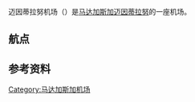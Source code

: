 {{unreferenced|time=2013-07-20T17:32:35+00:00}}
迈因蒂拉努机场（{{airport codes|MXT|FMMO}}）是[[马达加斯加|马达加斯加]][[迈因蒂拉努|迈因蒂拉努]]的一座机场。

==航点==
{{airport-dest-list
|[[马达加斯加航空|马达加斯加航空]] | [[Morafenobe_Airport|Morafenobe]]
}}

==参考资料==
{{reflist}}

{{coord|-18.0506|44.0322|region:MG_type:airport|display=title}}

[[Category:马达加斯加机场|Category:马达加斯加机场]]


{{Melaky-geo-stub}}
{{Madagascar-airport-stub}}
